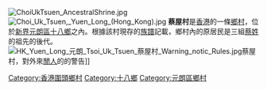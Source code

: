 {{distinguish|蔡屋围}}
[[File:ChoiUkTsuen_AncestralShrine.jpg|thumb]]
[[File:Choi_Uk_Tsuen,_Yuen_Long_(Hong_Kong).jpg|thumb]]
'''蔡屋村'''是[[香港|香港]]的一條[[香港鄉村|鄉村]]，位於[[新界|新界]][[元朗區|元朗區]][[十八鄉|十八鄉]]之內。根據該村現存的[[族譜|族譜]]記載，鄉村內的原居民是三組[[蔡姓|蔡姓]]的祖先的後代。
[[File:HK_Yuen_Long_元朗_Tsoi_Uk_Tsuen_蔡屋村_Warning_notic_Rules.jpg|thumb]]蔡屋村，對外來[[閒人|閒人]]的的警告]]

{{commonscat|Choi Uk Tsuen}}
{{HK-geo-stub}}

[[Category:香港圍頭鄉村|Category:香港圍頭鄉村]]
[[Category:十八鄉|Category:十八鄉]]
[[Category:元朗區鄉村|Category:元朗區鄉村]]